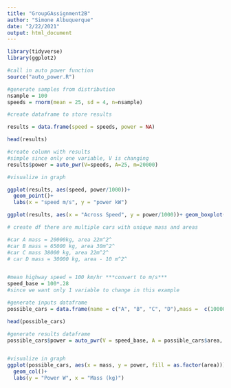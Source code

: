 ```yaml
---
title: "GroupGAssignment2B"
author: "Simone Albuquerque"
date: "2/22/2021"
output: html_document
---
```


```r
library(tidyverse)
library(ggplot2)
```
```r
#call in auto power function
source("auto_power.R")

#generate samples from distribution 
nsample = 100
speeds = rnorm(mean = 25, sd = 4, n=nsample)
```


```r
#create dataframe to store results

results = data.frame(speed = speeds, power = NA)

head(results)

#create column with results
#simple since only one variable, V is changing
results$power = auto_pwr(V=speeds, A=25, m=20000)

#visualize in graph 

ggplot(results, aes(speed, power/1000))+
  geom_point()+
  labs(x = "speed m/s", y = "power kW")

ggplot(results, aes(x = "Across Speed", y = power/1000))+ geom_boxplot()+ labs( y = "power kW")


```

```r
# create df there are multiple cars with unique mass and areas

#car A mass = 20000kg, area 22m^2^
#car B mass = 65000 kg, area 30m^2^
#car C mass 38000 kg, area 22m^2^
# car D mass = 30000 kg, area - 10 m^2^


#mean highway speed = 100 km/hr ***convert to m/s***
speed_base = 100*.28
#since we want only 1 variable to change in this example

#generate inputs dataframe
possible_cars = data.frame(name = c("A", "B", "C", "D"),mass =  c(10000, 65000, 38000,30000), area = c(22, 30, 22, 10))

head(possible_cars)

#generate results dataframe
possible_cars$power = auto_pwr(V = speed_base, A = possible_cars$area, m = possible_cars$mass)


#visualize in graph
ggplot(possible_cars, aes(x = mass, y = power, fill = as.factor(area)))+
  geom_col()+
  labs(y = "Power W", x = "Mass (kg)")

```

```r

```


